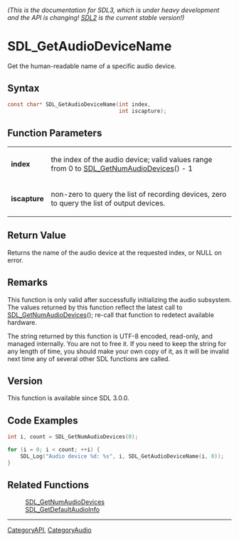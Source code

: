 ====== (This is the documentation for SDL3, which is under heavy development and the API is changing! [https://wiki.libsdl.org/ SDL2] is the current stable version!) ======
= SDL_GetAudioDeviceName =

Get the human-readable name of a specific audio device.

== Syntax ==

<syntaxhighlight lang='c'>
const char* SDL_GetAudioDeviceName(int index,
                                   int iscapture);
</syntaxhighlight>

== Function Parameters ==

{|
|'''index'''
|the index of the audio device; valid values range from 0 to [[SDL_GetNumAudioDevices]]() - 1
|-
|'''iscapture'''
|non-zero to query the list of recording devices, zero to query the list of output devices.
|}

== Return Value ==

Returns the name of the audio device at the requested index, or NULL on
error.

== Remarks ==

This function is only valid after successfully initializing the audio
subsystem. The values returned by this function reflect the latest call to
[[SDL_GetNumAudioDevices]](); re-call that function to redetect available
hardware.

The string returned by this function is UTF-8 encoded, read-only, and
managed internally. You are not to free it. If you need to keep the string
for any length of time, you should make your own copy of it, as it will be
invalid next time any of several other SDL functions are called.

== Version ==

This function is available since SDL 3.0.0.

== Code Examples ==

<syntaxhighlight lang='c++'>
int i, count = SDL_GetNumAudioDevices(0);

for (i = 0; i < count; ++i) {
    SDL_Log("Audio device %d: %s", i, SDL_GetAudioDeviceName(i, 0));
}
</syntaxhighlight>

== Related Functions ==

:[[SDL_GetNumAudioDevices]]
:[[SDL_GetDefaultAudioInfo]]

----
[[CategoryAPI]], [[CategoryAudio]]


